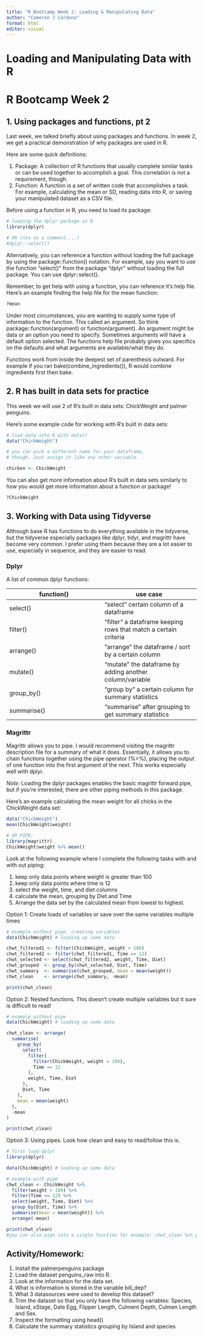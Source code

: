 ```yaml
---
title: "R Bootcamp Week 2: Loading & Manipulating Data"
author: "Cameron J Cardona"
format: html
editor: visual
---
```


# Loading and Manipulating Data with R

# R Bootcamp Week 2

## 1. Using packages and functions, pt 2

Last week, we talked briefly about using packages and functions. In week 2, we get a practical demonstration of why packages are used in R.

Here are some quick definitions:

1.  Package: A collection of R functions that usually complete similar tasks or can be used together to accomplish a goal. This correlation is not a requirement, though.
2.  Function: A function is a set of written code that accomplishes a task. For example, calculating the mean or SD, reading data into R, or saving your manipulated dataset as a CSV file.

Before using a function in R, you need to load its package:

```r
# loading the dplyr package in R
library(dplyr)

# OR (nto as a comment....)
#dplyr::select()
```

Alternatively, you can reference a function without loading the full package by using the package::function() notation. For example, say you want to use the function "select()" from the package "dplyr" without loading the full package. You can use dplyr::select().

Remember, to get help with using a function, you can reference it's help file. Here's an example finding the help file for the mean function:

```r
?mean
```

Under most circumstances, you are wanting to supply some type of information to the function. This called an argument. So think package::function(argument) or function(argument). An argument might be data or an option you need to specify. Sometimes arguments will have a default option selected. The functions help file probably gives you specifics on the defaults and what arguments are available/what they do.

Functions work from inside the deepest set of parenthesis outward. For example if you ran bake(combine_ingredients()), R would combine ingredients first then bake.

## 2. R has built in data sets for practice

This week we will use 2 of R's built in data sets: ChickWeight and palmer penguins.

Here's some example code for working with R's built in data sets:

```r
# load data into R with data() 
data("ChickWeight")
```

```r
# you can pick a different name for your dataframe, 
# though. Just assign it like any other variable. 

chicken <- ChickWeight
```

You can also get more information about R's built in data sets similarly to how you would get more information about a function or package!

```r
?ChickWeight
```

## 3. Working with Data using Tidyverse

Although base R has functions to do everything available in the tidyverse, but the tidyverse especially packages like dplyr, tidyr, and magrittr have become very common. I prefer using them because they are a lot easier to use, especially in sequence, and they are easier to read.

### Dplyr

A list of common dplyr functions:

| function() | use case |
|----|----|
| select() | "select" certain column of a dataframe |
| filter() | "filter" a dataframe keeping rows that match a certain criteria |
| arrange() | "arrange" the dataframe / sort by a certain column |
| mutate() | "mutate" the dataframe by adding another column/variable |
| group_by() | "group by" a certain column for summary statistics |
| summarise() | "summarise" after grouping to get summary statistics |

### Magrittr

Magrittr allows you to pipe. I would recommend visiting the magrittr description file for a summary of what it does. Essentially, it allows you to chain functions together using the pipe operator (%\>%), placing the output of one function into the first argument of the next. This works especially well with dplyr.

*Note:* Loading the dplyr packages enables the basic magrittr forward pipe, but if you're interested, there are other piping methods in this package.

Here's an example calculating the mean weight for all chicks in the ChickWeight data set:

```r
data("ChickWeight")
mean(ChickWeight$weight)

# OR PIPE: 
library(magrittr)
ChickWeight$weight %>% mean()
```

Look at the following example where I complete the following tasks with and with out piping:

1.  keep only data points where weight is greater than 100
2.  keep only data points where time is 12
3.  select the weight, time, and diet columns
4.  calculate the mean, grouping by Diet and Time
5.  Arrange the data set by the calculated mean from lowest to highest.

Option 1: Create loads of variables or save over the same variables multiple times

```r
# example without pipe, creating variables  
data(ChickWeight) # loading up some data

chwt_filtered1 <- filter(ChickWeight, weight > 100)
chwt_filtered2 <- filter(chwt_filtered1, Time == 12)
chwt_selected <- select(chwt_filtered2, weight, Time, Diet)
chwt_grouped  <- group_by(chwt_selected, Diet, Time)
chwt_summary  <- summarise(chwt_grouped, mean = mean(weight))
chwt_clean    <- arrange(chwt_summary, -mean)

print(chwt_clean)
```

Option 2: Nested functions. This doesn't create multiple variables but it sure is difficult to read!

```r
# example without pipe 
data(ChickWeight) # loading up some data

chwt_clean <- arrange(
  summarise(
    group_by(
      select(
        filter(
          filter(ChickWeight, weight > 100),
          Time == 12
        ),
        weight, Time, Diet
      ),
      Diet, Time
    ),
    mean = mean(weight)
  ),
  -mean
)

print(chwt_clean)
```

Option 3: Using pipes. Look how clean and easy to read/follow this is.

```r

# first load dplyr
library(dplyr)

data(ChickWeight) # loading up some data

# example with pipe 
chwt_clean <- ChickWeight %>% 
  filter(weight > 100) %>% 
  filter(Time == 12) %>% 
  select(weight, Time, Diet) %>% 
  group_by(Diet, Time) %>% 
  summarise(mean = mean(weight)) %>%
  arrange(-mean)

print(chwt_clean)
#you can also pipe into a single function for example: chwt_clean %>% print()
```

## Activity/Homework:

1.  Install the palmerpenguins package
2.  Load the dataset penguins_raw into R.
3.  Look at the information for the data set.
4.  What is information is stored in the variable bill_dep?
5.  What 3 datasources were used to develop this dataset?
6.  Trim the dataset so that you only have the following variables: Species, Island, xStage, Date Egg, Flipper Length, Culment Depth, Culmen Length and Sex.
7.  Inspect the formatting using head()
8.  Calculate the summary statistics grouping by Island and species

